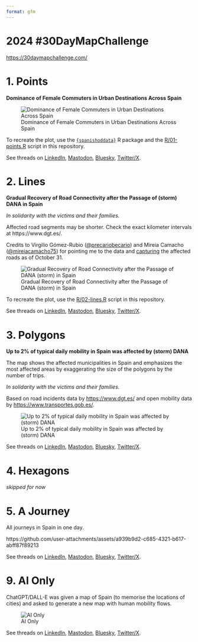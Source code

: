 ```yaml
---
format: gfm
---
```



# 2024 #30DayMapChallenge

[https://30daymapchallenge.com/](https://30daymapchallenge.com/)

# 1. Points

**Dominance of Female Commuters in Urban Destinations Across Spain**

![Dominance of Female Commuters in Urban Destinations Across Spain](maps/01-points.svg)

To recreate the plot, use the [`{spanishoddata}`](https://ropenspain.github.io/spanishoddata/) R package and the [R/01-points.R](R/01-points.R) script in this repository.

See threads on [LinkedIn](https://www.linkedin.com/posts/egorkotov_30daymapchallenge-points-rstats-activity-7258040088348053504-gEX9), [Mastodon](https://datasci.social/@EgorKotov/113406894220654694), [Bluesky](https://bsky.app/profile/egorkotov.bsky.social/post/3l7tvg2nzlq2w), [Twitter/X](https://x.com/EgorKotov/status/1852274386298167504).

# 2. Lines

**Gradual Recovery of Road Connectivity after the Passage of (storm) DANA in Spain**

*In solidarity with the victims and their families.*

Affected road segments may be shorter. Check the exact kilometer intervals at https://www.dgt.es/.

Credits to Virgilio Gómez-Rubio ([@precariobecario](https://x.com/precariobecario)) and Mireia Camacho ([@mireiacamacho75](https://x.com/mireiacamacho75)) for pointing me to the data and [capturing](https://github.com/DataMirai/ShinyCarreterasInundaciones/blob/main/carreteras_cortadas.csv) the affected roads as of October 31.

![Gradual Recovery of Road Connectivity after the Passage of DANA (storm) in Spain](maps/02-lines.png)

To recreate the plot, use the [R/02-lines.R](R/02-lines.R) script in this repository.

See threads on [LinkedIn](https://www.linkedin.com/posts/egorkotov_30daymapchallenge-lines-roads-activity-7258387373883801600-xX3d), [Mastodon](https://datasci.social/@EgorKotov/113412609537680635), [Bluesky](https://bsky.app/profile/egorkotov.bsky.social/post/3l7xdzgeher2d), [Twitter/X](https://x.com/EgorKotov/status/1852639535668359633).

# 3. Polygons

**Up to 2% of typical daily mobility in Spain was affected by (storm) DANA**

The map shows the affected municipalities in Spain and emphasizes the most affected areas by exaggerating the size of the polygons by the number of trips.

*In solidarity with the victims and their families.*

Based on road incidents data by [https://www.dgt.es/](https://www.dgt.es/) and open mobility data by [https://www.transportes.gob.es/](https://www.transportes.gob.es/ministerio/proyectos-singulares/estudios-de-movilidad-con-big-data/opendata-movilidad).

![Up to 2% of typical daily mobility in Spain was affected by (storm) DANA](maps/03-polygons.svg)

See threads on [LinkedIn](https://www.linkedin.com/posts/egorkotov_30daymapchallenge-polygons-spain-activity-7258857807637004288-H9ww), [Mastodon](https://datasci.social/@EgorKotov/113419659708438464), [Bluesky](https://bsky.app/profile/egorkotov.bsky.social/post/3la2ie6nyoa2r), [Twitter/X](https://x.com/EgorKotov/status/1853091018725302381).


# 4. Hexagons

*skipped for now*


# 5. A Journey

All journeys in Spain in one day.

https://github.com/user-attachments/assets/a939b9d2-c685-4321-b617-abff87f89213

See threads on [LinkedIn](https://www.linkedin.com/posts/egorkotov_30daymapchallenge-journey-activity-7259507774324195328-Dnxx), [Mastodon](https://datasci.social/@EgorKotov/113432261713732931), [Bluesky](https://bsky.app/profile/egorkotov.bsky.social/post/3laa3h4fr5e2z), [Twitter/X](https://x.com/EgorKotov/status/1853726331038540163).



# 9. AI Only

ChatGPT/DALL-E was given a map of Spain (to memorise the locations of cities) and asked to generate a new map with human mobility flows.


![AI Only](maps/09-ai-only.jpg)

See threads on [LinkedIn](https://www.linkedin.com/posts/egorkotov_30daymapchallenge-aiabronly-humanmobility-activity-7261050165346668545-1dZm), [Mastodon](https://datasci.social/@EgorKotov/113453863690205418), [Bluesky](https://bsky.app/profile/egorkotov.bsky.social/post/3lajocu6eu223), [Twitter/X](https://x.com/EgorKotov/status/1855280788847181909).

